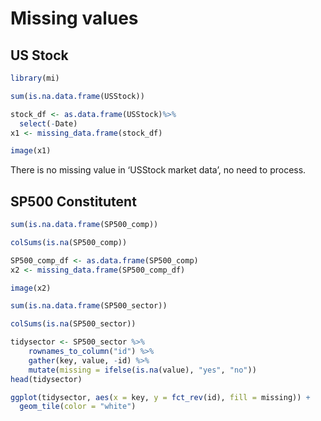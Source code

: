 # Missing values


## US Stock

```r
library(mi)

sum(is.na.data.frame(USStock))

stock_df <- as.data.frame(USStock)%>%
  select(-Date)
x1 <- missing_data.frame(stock_df)

image(x1)
```

There is no missing value in 'USStock market data', no need to process.

## SP500 Constitutent

```r
sum(is.na.data.frame(SP500_comp))

colSums(is.na(SP500_comp))

SP500_comp_df <- as.data.frame(SP500_comp)
x2 <- missing_data.frame(SP500_comp_df)

image(x2)
```



```r

sum(is.na.data.frame(SP500_sector))

colSums(is.na(SP500_sector))

tidysector <- SP500_sector %>% 
    rownames_to_column("id") %>% 
    gather(key, value, -id) %>% 
    mutate(missing = ifelse(is.na(value), "yes", "no"))
head(tidysector)

ggplot(tidysector, aes(x = key, y = fct_rev(id), fill = missing)) +
  geom_tile(color = "white") 
```